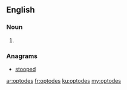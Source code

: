 ==English==

===Noun===
{{head|en|noun plural form}}

# {{plural of|optode|lang=en}}

===Anagrams===
* [[stooped#English|stooped]]

[[ar:optodes]]
[[fr:optodes]]
[[ku:optodes]]
[[my:optodes]]